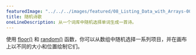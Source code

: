 ---
featuredImage: "../../../images/featured/08_Listing_Data_with_Arrays-00_Random_Poetry-thumbnail.png"
title: 随机诗歌
oneLineDescription: 从一个词库中随机选择单词生成一首诗。
---

使用 <a href="/reference/#/p5/floor/" target="_blank">floor()</a> 和 <a href="/reference/#/p5/random/" target="_blank">random()</a> 函数，你可以从数组中随机选择一系列项目，并在画布上以不同的大小和位置绘制它们。
